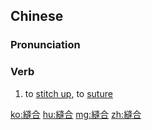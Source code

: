 {{also|缝合}}
==Chinese==
{{zh-forms|s=缝合}}

===Pronunciation===
{{zh-pron
|m=fénghé
|c=fung4 hap6
|cat=v
}}

===Verb===
{{zh-verb}}

# to [[stitch up]], to [[suture]]

[[ko:縫合]]
[[hu:縫合]]
[[mg:縫合]]
[[zh:縫合]]